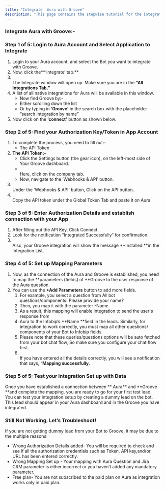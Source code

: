 ```yaml
---
title: "Integrate  Aura with Groove"
description: "This page contains the stepwise tutorial for the integration with  Aura"
---
```


### **Integrate  Aura with Groove:-**

### **Step 1 of 5: Login to  Aura Account and Select Application to Integrate**

1. Login to your  Aura account, and select the Bot you want to integrate with Groove.
2. Now, click the**‘Integrate’ tab.** 
3. \
   The Integrate window will open up. Make sure you are in the **“All Integrations Tab.”**
4. A list of all native integrations for  Aura will be available in this window.
   - Now find Groove by:-
   - Either scrolling down the list
   - Or by typing in **‘**Groove**’** in the search box with the placeholder “search integration by name”
5. Now click on the ‘**connect’** button as shown below.

### **Step 2 of 5: Find your Authorization Key/Token in App Account**

1. To complete the process, you need to fill out:-
   - The API Token
2. **The API Token:-**
   - Click the Settings button (the gear icon), on the left-most side of Your Groove dashboard.
   - \
     Here, click on the company tab.
   - Now, navigate to the ‘Webhooks & API’ button.
3. \
   Under the ‘Webhooks & API’ button, Click on the API button.
4. \
   Copy the API token under the Global Token Tab and paste it on  Aura.

### **Step 3 of 5: Enter Authorization Details and establish connection with your App**

1. After filling out the API Key, Click Connect.
2. Look for the notification “Integrated Successfully” for confirmation.
3. \
   Also, your Groove integration will show the message **Installed **in the Integration List.

### **Step 4 of 5: Set up Mapping Parameters**

1. Now, as the connection of the  Aura and Groove is established, you need to map the **parameters (fields) of **Groove to the user response of the  Aura question.
2. You can use the **\+Add Parameters** button to add more fields.
   1. For example, you select a question from All bot questions/components: Please provide your name?
   2. Then, you map it with the parameter -Name.
   3. As a result, this mapping will enable integration to send the user's response from
   4.  Aura to the Infobip’s **Name **field in the leads. Similarly, for integration to work correctly, you must map all other questions/ components of your Bot to Infobip fields.
   5. Please note that these queries/questions options will be auto fetched from your bot chat flow, So make sure you configure your chat flow first.
   6. \
      If you have entered all the details correctly, you will see a notification that says, “**Mapping successfully.**

### **Step 5 of 5: Test your Integration Set up with Data**

Once you have established a connection between ** Aura** and **Groove **and complete the mapping, you are ready to go for your first test lead. You can test your integration setup by creating a dummy lead on the bot. This lead should appear in your  Aura dashboard and in the Groove you have integrated.

### **Still Not Working, Let’s Troubleshoot\!**

If you are not getting dummy lead from your Bot to Groove, it may be due to the multiple reasons:

- Wrong Authorization Details added- You will be required to check and see if all the authorization credentials such as Token, API key,and/or URL has been entered correctly.
- Wrong Mapping Set up - Your mapping with  Aura Question and Jira CRM parameter is either incorrect or you haven’t added any mandatory parameter.
- Free plan- You are not subscribed to the paid plan on  Aura as integration works only in paid plan.

 
